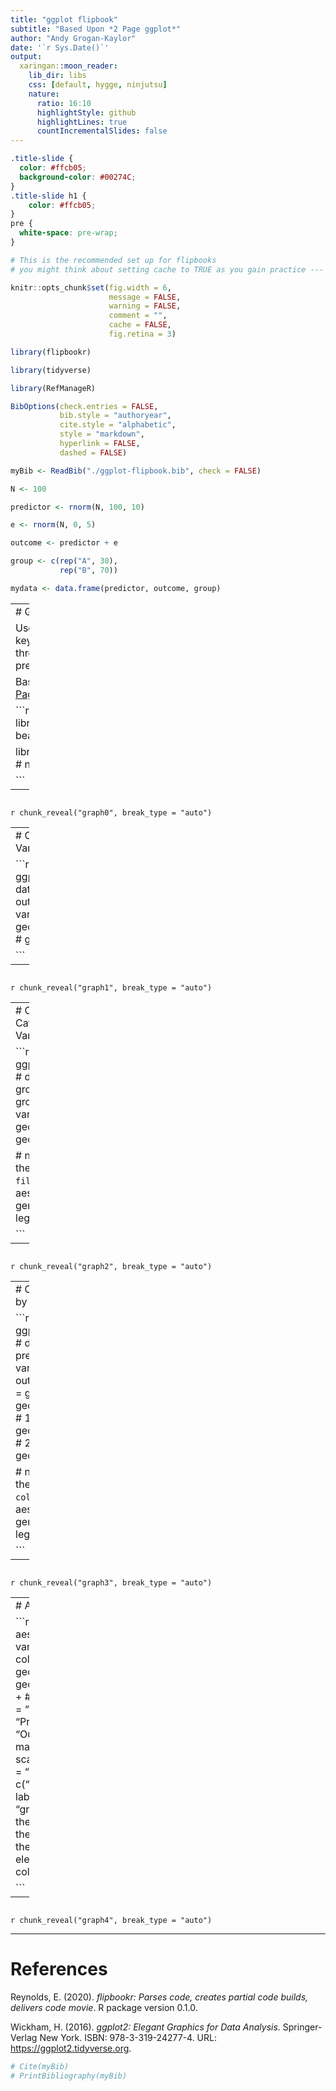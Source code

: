 ```yaml
---
title: "ggplot flipbook"
subtitle: "Based Upon *2 Page ggplot*"
author: "Andy Grogan-Kaylor"
date: '`r Sys.Date()`'
output:
  xaringan::moon_reader:
    lib_dir: libs
    css: [default, hygge, ninjutsu]
    nature:
      ratio: 16:10
      highlightStyle: github
      highlightLines: true
      countIncrementalSlides: false
---
```


```css

.title-slide { 
  color: #ffcb05;
  background-color: #00274C; 
}
.title-slide h1 {
    color: #ffcb05;
}
pre {
  white-space: pre-wrap;
}

```

```r

# This is the recommended set up for flipbooks
# you might think about setting cache to TRUE as you gain practice --- building flipbooks from scracth can be time consuming

knitr::opts_chunk$set(fig.width = 6, 
                      message = FALSE, 
                      warning = FALSE, 
                      comment = "", 
                      cache = FALSE, 
                      fig.retina = 3)

library(flipbookr)

library(tidyverse)

```

```r

library(RefManageR)

BibOptions(check.entries = FALSE,
           bib.style = "authoryear",
           cite.style = "alphabetic",
           style = "markdown",
           hyperlink = FALSE,
           dashed = FALSE)

myBib <- ReadBib("./ggplot-flipbook.bib", check = FALSE)

```

```r

N <- 100

predictor <- rnorm(N, 100, 10)

e <- rnorm(N, 0, 5)

outcome <- predictor + e

group <- c(rep("A", 30),
           rep("B", 70))

mydata <- data.frame(predictor, outcome, group)

```

---
# Get Started

Use the <span>&#8678;</span> and <span>&#8680;</span> keys to move through the presentation.

Based upon [2 Page ggplot](https://agrogan1.github.io/R/two-page-ggplot2/two-page-ggplot2.pdf)

```r

library(ggplot2) # beautiful graphs

library(ggthemes) # nice themes 

```

---

```r
```

`r chunk_reveal("graph0", break_type = "auto")`

---
# One Continuous Variable

```r

ggplot(mydata, # data
       aes(x = outcome)) + # variable
  geom_histogram() # geometry

```

---

```r
```

`r chunk_reveal("graph1", break_type = "auto")`

---
# One Categorical Variable

```r

ggplot(mydata, # data 
       aes(x = group,
           fill = group)) + # variable
  geom_bar() # geometry

# notice how the use of 
# `fill` in the aesthetic
# generates a legend

```

---

```r
```

`r chunk_reveal("graph2", break_type = "auto")`

---
# Continuous by Continuous

```r

ggplot(mydata, # data
       aes(x = predictor, # variables
           y = outcome, 
           color = group)) + 
  geom_point() + # 1st geometry
  geom_smooth() # 2nd geometry

# notice how the use of 
# `color` in the aesthetic 
# generates a legend

```

---

```r
```

`r chunk_reveal("graph3", break_type = "auto")`

---
# Add Some Options

```r

ggplot(mydata, # data
       aes(x = predictor, # variables
           y = outcome,
           color = group)) + 
  geom_point() + # 1st geometry
  geom_smooth() + # 2nd geometry
  labs(title = "My Title", # title
       x = "Predictor", # x title
       y = "Outcome") + # y title
  # manual colors
  scale_colour_manual(name = "Group", 
                      values = 
                        c("#FF0099", 
                          "#0099FF"),  
                      labels = 
                        c("group1", 
                          "group2")) +
  theme_minimal() + # theme
  # add to theme
  theme(plot.title = 
          element_text(size = 20, 
                       color = "#0099FF")) 

```

---

```r
```

`r chunk_reveal("graph4", break_type = "auto")`

---
# References

Reynolds, E. (2020). _flipbookr: Parses code, creates
partial code builds, delivers code movie_. R package
version 0.1.0.

Wickham, H. (2016). _ggplot2: Elegant Graphics for Data
Analysis_. Springer-Verlag New York. ISBN:
978-3-319-24277-4. URL:
[https://ggplot2.tidyverse.org](https://ggplot2.tidyverse.org).

```r

# Cite(myBib)
# PrintBibliography(myBib)

```
